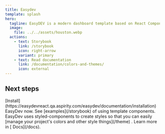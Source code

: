 ```yaml
---
title: Easydev
template: splash
hero:
  tagline: EasyDEV is a modern dashboard template based on React Components. We’ve used modern technologies and best practices to make our product easy to work with.<br/> It’s the most convenient template for developers, because of React Components, clean code and detailed documentation, which allows you to build any projects easily! Use it for e-commerce, analytics, sports and other types of web or mobile applications.
  image:
    file: ../../assets/houston.webp
  actions:
    - text: Storybook
      link: /storybook
      icon: right-arrow
      variant: primary
    - text: Read documentation
      link: /documentation/colors-and-themes/
      icon: external
---
```



## Next steps

<CardGrid stagger>
  <Card title="Installation" icon="rocket">
    [Install](https://easydevreact.qa.aspirity.com/easydev/documentation/installation) EasyDev now.
  </Card>
  <Card title="Components" icon="puzzle">
    See [examples](/storybook) of using template components.
  </Card>
  <Card title="Change color theme" icon="pencil">
    EasyDev uses styled-components to create styles so that you can easily [manage your project's colors and other style
    things](/theme) .
  </Card>
  <Card title="Read the docs" icon="document">
    Learn more in [ Docs](/docs).
  </Card>
</CardGrid>
